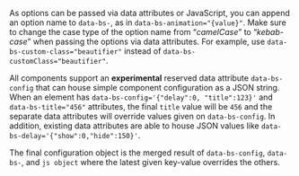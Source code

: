 As options can be passed via data attributes or JavaScript, you can append an option name to `data-bs-`, as in `data-bs-animation="{value}"`. Make sure to change the case type of the option name from “_camelCase_” to “_kebab-case_” when passing the options via data attributes. For example, use `data-bs-custom-class="beautifier"` instead of `data-bs-customClass="beautifier"`.

All components support an **experimental** reserved data attribute `data-bs-config` that can house simple component configuration as a JSON string. When an element has `data-bs-config='{"delay":0, "title":123}'` and `data-bs-title="456"` attributes, the final `title` value will be `456` and the separate data attributes will override values given on `data-bs-config`. In addition, existing data attributes are able to house JSON values like `data-bs-delay='{"show":0,"hide":150}'`.

The final configuration object is the merged result of `data-bs-config`, `data-bs-`, and `js object` where the latest given key-value overrides the others.
